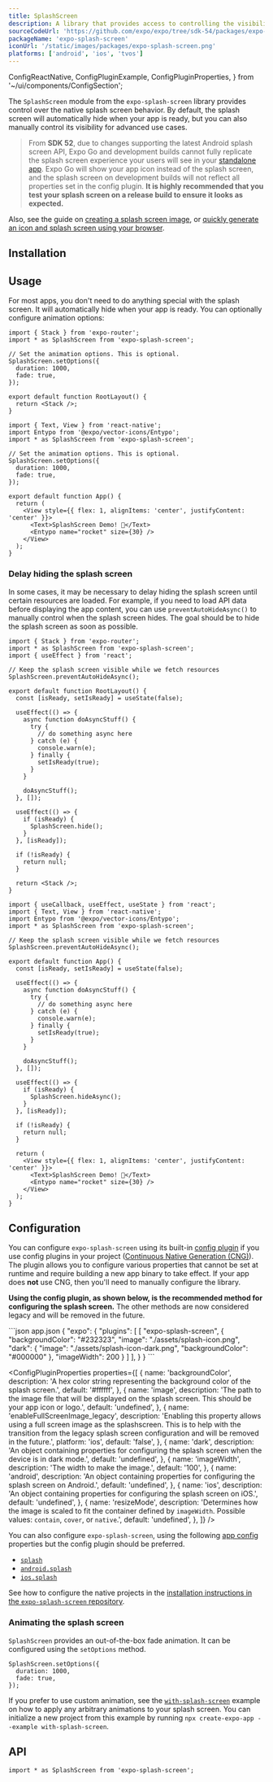 ```yaml
---
title: SplashScreen
description: A library that provides access to controlling the visibility behavior of native splash screen.
sourceCodeUrl: 'https://github.com/expo/expo/tree/sdk-54/packages/expo-splash-screen'
packageName: 'expo-splash-screen'
iconUrl: '/static/images/packages/expo-splash-screen.png'
platforms: ['android', 'ios', 'tvos']
---
```


  ConfigReactNative,
  ConfigPluginExample,
  ConfigPluginProperties,
} from '~/ui/components/ConfigSection';

The `SplashScreen` module from the `expo-splash-screen` library provides control over the native splash screen behavior. By default, the splash screen will automatically hide when your app is ready, but you can also manually control its visibility for advanced use cases.

> From **SDK 52**, due to changes supporting the latest Android splash screen API, Expo Go and development builds cannot fully replicate the splash screen experience your users will see in your [standalone app](/more/glossary-of-terms/#standalone-app). Expo Go will show your app icon instead of the splash screen, and the splash screen on development builds will not reflect all properties set in the config plugin. **It is highly recommended that you test your splash screen on a release build to ensure it looks as expected.**

Also, see the guide on [creating a splash screen image](/develop/user-interface/splash-screen-and-app-icon/#splash-screen), or [quickly generate an icon and splash screen using your browser](https://buildicon.netlify.app/).

## Installation

<APIInstallSection />

## Usage

For most apps, you don't need to do anything special with the splash screen. It will automatically hide when your app is ready. You can optionally configure animation options:

<Tabs>

<Tab label="With Expo Router">

```tsx app/_layout.tsx
import { Stack } from 'expo-router';
import * as SplashScreen from 'expo-splash-screen';

// Set the animation options. This is optional.
SplashScreen.setOptions({
  duration: 1000,
  fade: true,
});

export default function RootLayout() {
  return <Stack />;
}
```

</Tab>

<Tab label="Without Expo Router">

```tsx App.tsx
import { Text, View } from 'react-native';
import Entypo from '@expo/vector-icons/Entypo';
import * as SplashScreen from 'expo-splash-screen';

// Set the animation options. This is optional.
SplashScreen.setOptions({
  duration: 1000,
  fade: true,
});

export default function App() {
  return (
    <View style={{ flex: 1, alignItems: 'center', justifyContent: 'center' }}>
      <Text>SplashScreen Demo! 👋</Text>
      <Entypo name="rocket" size={30} />
    </View>
  );
}
```

</Tab>

</Tabs>

### Delay hiding the splash screen

In some cases, it may be necessary to delay hiding the splash screen until certain resources are loaded. For example, if you need to load API data before displaying the app content, you can use `preventAutoHideAsync()` to manually control when the splash screen hides. The goal should be to hide the splash screen as soon as possible.

<Tabs>

<Tab label="With Expo Router">

```tsx app/_layout.tsx
import { Stack } from 'expo-router';
import * as SplashScreen from 'expo-splash-screen';
import { useEffect } from 'react';

// Keep the splash screen visible while we fetch resources
SplashScreen.preventAutoHideAsync();

export default function RootLayout() {
  const [isReady, setIsReady] = useState(false);

  useEffect(() => {
    async function doAsyncStuff() {
      try {
        // do something async here
      } catch (e) {
        console.warn(e);
      } finally {
        setIsReady(true);
      }
    }

    doAsyncStuff();
  }, []);

  useEffect(() => {
    if (isReady) {
      SplashScreen.hide();
    }
  }, [isReady]);

  if (!isReady) {
    return null;
  }

  return <Stack />;
}
```

</Tab>

<Tab label="Without Expo Router">

```tsx App.tsx
import { useCallback, useEffect, useState } from 'react';
import { Text, View } from 'react-native';
import Entypo from '@expo/vector-icons/Entypo';
import * as SplashScreen from 'expo-splash-screen';

// Keep the splash screen visible while we fetch resources
SplashScreen.preventAutoHideAsync();

export default function App() {
  const [isReady, setIsReady] = useState(false);

  useEffect(() => {
    async function doAsyncStuff() {
      try {
        // do something async here
      } catch (e) {
        console.warn(e);
      } finally {
        setIsReady(true);
      }
    }

    doAsyncStuff();
  }, []);

  useEffect(() => {
    if (isReady) {
      SplashScreen.hideAsync();
    }
  }, [isReady]);

  if (!isReady) {
    return null;
  }

  return (
    <View style={{ flex: 1, alignItems: 'center', justifyContent: 'center' }}>
      <Text>SplashScreen Demo! 👋</Text>
      <Entypo name="rocket" size={30} />
    </View>
  );
}
```

</Tab>

</Tabs>

## Configuration

You can configure `expo-splash-screen` using its built-in [config plugin](/config-plugins/introduction/) if you use config plugins in your project ([Continuous Native Generation (CNG)](/workflow/continuous-native-generation/)). The plugin allows you to configure various properties that cannot be set at runtime and require building a new app binary to take effect. If your app does **not** use CNG, then you'll need to manually configure the library.

**Using the config plugin, as shown below, is the recommended method for configuring the splash screen.** The other methods are now considered legacy and will be removed in the future.

<ConfigPluginExample>
```json app.json
{
  "expo": {
    "plugins": [
      [
        "expo-splash-screen",
        {
          "backgroundColor": "#232323",
          "image": "./assets/splash-icon.png",
          "dark": {
            "image": "./assets/splash-icon-dark.png",
            "backgroundColor": "#000000"
          },
          "imageWidth": 200
        }
      ]
    ],
  }
}
```
</ConfigPluginExample>

<ConfigPluginProperties
  properties={[
    {
      name: 'backgroundColor',
      description: 'A hex color string representing the background color of the splash screen.',
      default: '#ffffff',
    },
    {
      name: 'image',
      description:
        'The path to the image file that will be displayed on the splash screen. This should be your app icon or logo.',
      default: 'undefined',
    },
    {
      name: 'enableFullScreenImage_legacy',
      description:
        'Enabling this property allows using a full screen image as the splashscreen. This is to help with the transition from the legacy splash screen configuration and will be removed in the future.',
      platform: 'ios',
      default: 'false',
    },
    {
      name: 'dark',
      description:
        'An object containing properties for configuring the splash screen when the device is in dark mode.',
      default: 'undefined',
    },
    {
      name: 'imageWidth',
      description: 'The width to make the image.',
      default: '100',
    },
    {
      name: 'android',
      description: 'An object containing properties for configuring the splash screen on Android.',
      default: 'undefined',
    },
    {
      name: 'ios',
      description: 'An object containing properties for configuring the splash screen on iOS.',
      default: 'undefined',
    },
    {
      name: 'resizeMode',
      description:
        'Determines how the image is scaled to fit the container defined by `imageWidth`. Possible values: `contain`, `cover`, or `native`.',
      default: 'undefined',
    },
  ]}
/>

You can also configure `expo-splash-screen`, using the following [app config](/workflow/configuration/) properties but the config plugin should be preferred.

- [`splash`](../config/app/#splash)
- [`android.splash`](../config/app/#splash-2)
- [`ios.splash`](../config/app/#splash-1)

<ConfigReactNative>

See how to configure the native projects in the [installation instructions in the `expo-splash-screen` repository](https://github.com/expo/expo/tree/main/packages/expo-splash-screen#-installation-in-bare-react-native-projects).

</ConfigReactNative>

### Animating the splash screen

`SplashScreen` provides an out-of-the-box fade animation. It can be configured using the `setOptions` method.

```tsx
SplashScreen.setOptions({
  duration: 1000,
  fade: true,
});
```

If you prefer to use custom animation, see the [`with-splash-screen`](https://github.com/expo/examples/tree/master/with-splash-screen) example on how to apply any arbitrary animations to your splash screen. You can initialize a new project from this example by running `npx create-expo-app --example with-splash-screen`.

## API

```tsx
import * as SplashScreen from 'expo-splash-screen';
```

<APISection packageName="expo-splash-screen" apiName="SplashScreen" />
